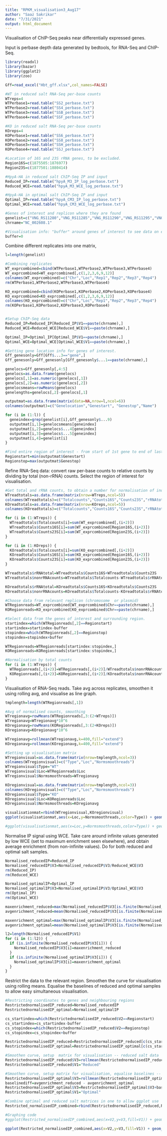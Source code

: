 ---
title: "RPKM_visualisation3_Aug17"
author: "Saaz Sakrikar"
date: "7/31/2021"
output: html_document
---


Visualisation of ChIP-Seq peaks near differentially expressed genes.

Input is perbase depth data generated by bedtools, for RNA-Seq and ChIP-Seq.

```{r setup,message=FALSE}
library(readxl)
library(bazar)
library(ggplot2)
library(zoo)

Gff=read_excel("Hbt_gff.xlsx",col_names=FALSE)

#WT in reduced salt RNA-Seq per-base counts
WTreps=4
WTPerbase1=read.table("SS2_perbase.txt")
WTPerbase2=read.table("SS4_perbase.txt")
WTPerbase3=read.table("SSB_perbase.txt")
WTPerbase4=read.table("SSF_perbase.txt")

#KO in reduced salt RNA-Seq per-base counts
KOreps=4
KOPerbase1=read.table("SS6_perbase.txt")
KOPerbase2=read.table("SS8_perbase.txt")
KOPerbase3=read.table("SSH_perbase.txt")
KOPerbase4=read.table("SSJ_perbase.txt")

#Location of 16S and 23S rRNA genes, to be excluded.
Region16S=c(1875505:1876977)
Region23S=c(1877501:1880414)

#HpyA-HA in reduced salt ChIP-Seq IP and input
Reduced_IP=read.table("hpyA_M3_IP_log_perbase.txt")
Reduced_WCE=read.table("hpyA_M3_WCE_log_perbase.txt")

#HpyA-HA in optimal salt ChIP-Seq IP and input
Optimal_IP=read.table("hpyA_CM3_IP_log_perbase.txt")
Optimal_WCE=read.table("hpyA_CM3_WCE_log_perbase.txt")

#Genes of interest and replicon where they are found
genelist=c("VNG_RS11280","VNG_RS11285","VNG_RS11290","VNG_RS11295","VNG_RS11300","VNG_RS11305")
chrname="NC_002608.1"

#Visualisation info: "buffer" around genes of interest to see data on either side
buffer=0
```

Combine different replicates into one matrix, 
```{r preliminaries}

l=length(genelist)

#Combining replicates  
WT_exprcombined=cbind(WTPerbase1,WTPerbase2,WTPerbase3,WTPerbase4)
WT_exprcombined=WT_exprcombined[,c(1,2,3,6,9,12)]
colnames(WT_exprcombined)=c("Chr","Loc","Rep1","Rep2","Rep3","Rep4")
rm(WTPerbase1,WTPerbase2,WTPerbase3,WTPerbase4)

KO_exprcombined=cbind(KOPerbase1,KOPerbase2,KOPerbase3,KOPerbase4)
KO_exprcombined=KO_exprcombined[,c(1,2,3,6,9,12)]
colnames(KO_exprcombined)=c("Chr","Loc","Rep1","Rep2","Rep3","Rep4")
rm(KOPerbase1,KOPerbase2,KOPerbase3,KOPerbase4)


#Setup ChIP-Seq data
Reduced_IP=Reduced_IP[Reduced_IP$V1==paste(chrname),]
Reduced_WCE=Reduced_WCE[Reduced_WCE$V1==paste(chrname),]

Optimal_IP=Optimal_IP[Optimal_IP$V1==paste(chrname),]
Optimal_WCE=Optimal_WCE[Optimal_WCE$V1==paste(chrname),]

#Getting gene location info for genes of interest.
Gff_genesonly=Gff[Gff$...3=="gene",]
Gff_genesonly=Gff_genesonly[Gff_genesonly$...1==paste(chrname),]

genelocs=Gff_genesonly[,4:5]
genelocs=as.data.frame(genelocs)
genelocs[,1]=as.numeric(genelocs[,1])
genelocs[,2]=as.numeric(genelocs[,2])
genelocsmeans=rowMeans(genelocs)
genelengths=genelocs[,2]-genelocs[,1]

outputmat=as.data.frame(matrix(data=NA,nrow=l,ncol=6))
colnames(outputmat)=c("Genelocation","Genestart", "Genestop","Name")

for (i in (1:l)) {
  geneindex=grep(genelist[i],Gff_genesonly$...9)
  outputmat[i,1]=genelocsmeans[geneindex]
  outputmat[i,2]=genelocs$...4[geneindex]
  outputmat[i,3]=genelocs$...5[geneindex]
  outputmat[i,4]=genelist[i]
}

#Find entire region of interest - from start of 1st gene to end of last gene.
Regionstart=min(outputmat$Genestart)
Regionstop=max(outputmat$Genestop)
```

Refine RNA-Seq data: convert raw per-base counts to relative counts by dividing by total  (non-rRNA) counts. Select the region of interest for visualisation.

```{r assignlocstocounts}

#Get total and rRNA counts, to obtain a number for normalisation of individual loci, and exclude rRNA from the total.
WTreadtotals=as.data.frame(matrix(nrow=WTreps,ncol=5))
colnames(WTreadtotals)=c("Totalcounts","Counts16S","Counts23S","rRNAtotal","nonrRNAcounts")
KOreadtotals=as.data.frame(matrix(nrow=KOreps,ncol=5))
colnames(KOreadtotals)=c("Totalcounts","Counts16S","Counts23S","rRNAtotal","nonrRNAcounts")

for (i in (1:WTreps)) {
  WTreadtotals$Totalcounts[i]=sum(WT_exprcombined[,(i+2)])
  WTreadtotals$Counts16S[i]=sum(WT_exprcombined[Region16S,(i+2)])
  WTreadtotals$Counts23S[i]=sum(WT_exprcombined[Region23S,(i+2)])
}

for (i in (1:KOreps)) {
  KOreadtotals$Totalcounts[i]=sum(KO_exprcombined[,(i+2)])
  KOreadtotals$Counts16S[i]=sum(KO_exprcombined[Region16S,(i+2)])
  KOreadtotals$Counts23S[i]=sum(KO_exprcombined[Region23S,(i+2)])
}

WTreadtotals$rRNAtotal=WTreadtotals$Counts16S+WTreadtotals$Counts23S
WTreadtotals$nonrRNAcounts=WTreadtotals$Totalcounts-WTreadtotals$rRNAtotal

KOreadtotals$rRNAtotal=KOreadtotals$Counts16S+KOreadtotals$Counts23S
KOreadtotals$nonrRNAcounts=KOreadtotals$Totalcounts-KOreadtotals$rRNAtotal

#Choose data from relevant replicon (chromosome  or plasmid)
WTRegionreads=WT_exprcombined[WT_exprcombined$Chr==paste(chrname),]
KORegionreads=KO_exprcombined[KO_exprcombined$Chr==paste(chrname),]

#Select data from the genes of interest and surrounding region.
startindex=which(WTRegionreads[,2]==Regionstart)
startindex=startindex-buffer
stopindex=which(WTRegionreads[,2]==Regionstop)
stopindex=stopindex+buffer

WTRegionreads=WTRegionreads[startindex:stopindex,]
KORegionreads=KORegionreads[startindex:stopindex,]

#Normalisation by total counts
for (i in (1:WTreps)) {
  WTRegionreads[,(i+2)]=WTRegionreads[,(i+2)]/WTreadtotals$nonrRNAcounts[i]
  KORegionreads[,(i+2)]=KORegionreads[,(i+2)]/KOreadtotals$nonrRNAcounts[i]
}
```

Visualisation of RNA-Seq reads. Take avg across replicates, smoothen it using rolling avg, and visualise as line graph.

```{r RNASeqvisualisation}

tmplength=length(WTRegionreads[,1])

#Avg of normalised counts, smoothing
WTregionavg=rowMeans(WTRegionreads[,3:(2+WTreps)])
WTregionavg=WTregionavg*10^6
KOregionavg=rowMeans(KORegionreads[,3:(2+KOreps)])
KOregionavg=KOregionavg*10^6

WTregionavg=rollmean(WTregionavg,k=400,fill="extend")
KOregionavg=rollmean(KOregionavg,k=400,fill="extend")

#Setting up visualisation matrix
WTregionvisual=as.data.frame(matrix(nrow=tmplength,ncol=3))
colnames(WTregionvisual)=c("Type","Loc","Normsmoothreads")
WTregionvisual$Type="WT"
WTregionvisual$Loc=WTRegionreads$Loc
WTregionvisual$Normsmoothreads=WTregionavg

KOregionvisual=as.data.frame(matrix(nrow=tmplength,ncol=3))
colnames(KOregionvisual)=c("Type","Loc","Normsmoothreads")
KOregionvisual$Type="KO"
KOregionvisual$Loc=KORegionreads$Loc
KOregionvisual$Normsmoothreads=KOregionavg

visualisationmat=rbind(WTregionvisual,KOregionvisual)
ggplot(visualisationmat,aes(x=Loc,y=Normsmoothreads,color=Type)) + geom_line(size=1.25)  + theme_bw() + theme(panel.grid.major=element_blank(),panel.grid.minor=element_blank())+scale_color_manual(values=c("black","grey70"))

#ggplot(visualisationmat,aes(x=Loc,y=Normsmoothreads,color=Type)) + geom_line(size=0.5)  + theme_bw() + theme(panel.grid.major=element_blank(),panel.grid.minor=element_blank())+scale_color_manual(values=c("red","darkblue"))
```

Normalise IP signal using WCE. Take care around infinite values generated by low WCE (set to maximum enrichment seen elsewhere), and obtain average enrichment (from non-infinite values). Do for both reduced and optimal salt samples.

```{r chipseqenrichment}
Normalised_reducedIP=Reduced_IP
Normalised_reducedIP$V3=Normalised_reducedIP$V3/Reduced_WCE$V3
rm(Reduced_IP)
rm(Reduced_WCE)

Normalised_optimalIP=Optimal_IP
Normalised_optimalIP$V3=Normalised_optimalIP$V3/Optimal_WCE$V3
rm(Optimal_IP)
rm(Optimal_WCE)

maxenrichment_reduced=max(Normalised_reducedIP$V3[is.finite(Normalised_reducedIP$V3)])
avgenrichment_reduced=mean(Normalised_reducedIP$V3[is.finite(Normalised_reducedIP$V3)])

maxenrichment_optimal=max(Normalised_optimalIP$V3[is.finite(Normalised_optimalIP$V3)])
avgenrichment_optimal=mean(Normalised_optimalIP$V3[is.finite(Normalised_optimalIP$V3)])

l2=length(Normalised_reducedIP$V1)
for (i in (1:l2)) {
  if (is.infinite(Normalised_reducedIP$V3[i])) {
    Normalised_reducedIP$V3[i]=maxenrichment_reduced
  }
  if (is.infinite(Normalised_optimalIP$V3[i])) {
    Normalised_optimalIP$V3[i]=maxenrichment_optimal
  }
}

```


Restrict the data to the relevant region. Smoothen the curve for visualisation using rolling means. Equalise the baselines of reduced and optimal samples to allow easy simultaneous visualisation. 

```{r Chipseqvisualisation}

#Restricting coordinates to genes and neighbouring regions
RestrictednormalisedIP_reduced=Normalised_reducedIP
RestrictednormalisedIP_optimal=Normalised_optimalIP

cs_startindex=which(RestrictednormalisedIP_reduced$V2==Regionstart)
cs_startindex=cs_startindex-buffer
cs_stopindex=which(RestrictednormalisedIP_reduced$V2==Regionstop)
cs_stopindex=cs_stopindex+buffer

RestrictednormalisedIP_reduced=RestrictednormalisedIP_reduced[c(cs_startindex:cs_stopindex),]
RestrictednormalisedIP_optimal=RestrictednormalisedIP_optimal[c(cs_startindex:cs_stopindex),]

#Smoothen curve, setup  matrix for visualisation -- reduced salt data
RestrictednormalisedIP_reduced$V3=rollmean(RestrictednormalisedIP_reduced$V3,k=400,fill="extend")
RestrictednormalisedIP_reduced$V1="Reduced"

#Smoothen curve, setup matrix for visualisation, equalise baselines -- optimal salt data
RestrictednormalisedIP_optimal$V3=rollmean(RestrictednormalisedIP_optimal$V3,k=400,fill="extend")
baselinediff=avgenrichment_reduced - avgenrichment_optimal
RestrictednormalisedIP_optimal$V3=RestrictednormalisedIP_optimal$V3+baselinediff
RestrictednormalisedIP_optimal$V1="Optimal"

#Combine optimal and reduced salt matrices in one to allow ggplot use
Restricted_normalisedIP_combined=rbind(RestrictednormalisedIP_reduced,RestrictednormalisedIP_optimal)

#Graphing code
#ggplot(Restricted_normalisedIP_combined,aes(x=V2,y=V3,fill=V1)) + geom_line(size=0.5,aes(color=V1)) + geom_ribbon(aes(ymin=min(V3),ymax=V3,alpha=0.2)) + scale_color_manual(values=c("grey70","grey30")) + scale_fill_manual(values=c("grey70","grey30")) + geom_hline(yintercept=avgenrichment_reduced,size=1.5,linetype="dotted") + theme_bw() + theme(panel.grid.major=element_blank(),panel.grid.minor=element_blank())

ggplot(Restricted_normalisedIP_combined,aes(x=V2,y=V3,fill=V1)) + geom_line(size=0.5,aes(color=V1)) + geom_ribbon(aes(ymin=min(V3),ymax=V3,alpha=0.01)) + scale_color_manual(values=c("darkblue","coral")) + scale_fill_manual(values=c("darkblue","coral")) + geom_hline(yintercept=avgenrichment_reduced,size=1.5,linetype="dotted") + theme_bw() + theme(panel.grid.major=element_blank(),panel.grid.minor=element_blank())
```


